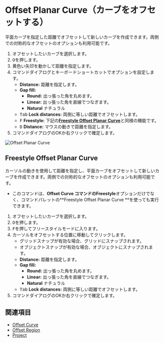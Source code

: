 
# Offset Planar Curve（カーブをオフセットする）

<Reference shortcut="" command="Offset Planar Curve" button="" />

平面カーブを指定した距離でオフセットして新しいカーブを作成できます。両側での対称的なオフセットのオプションも利用可能です。

1. オフセットしたいカーブを選択します。
2. <kbd>O</kbd>を押します。
3. 黄色い矢印を動かして距離を指定します。   
4. コマンドダイアログとキーボードショートカットでオプションを設定します。
   - **Distance:** 距離を指定します。
   - **Gap fill:** 
        - **Round:** 出っ張った角を丸めます。
        - **Linear:** 出っ張った角を直線でつなぎます。 
        - **Natural** ナチュラル
   - <kbd>Tab</kbd> **Lock distances:** 両側に等しい距離でオフセットします。
   - <kbd>F</kbd> **Freestyle:** 下記の[**Freestyle Offset Planar Curve**](#freestyle-offset-planar-curve)と同様の機能です。
   - <kbd>D</kbd> **Distance:** マウスの動きで距離を指定します。
5. コマンドダイアログのOKか右クリックで確定します。

![Offset Planar Curve](/img/offset-planar-curve.gif)

## Freestyle Offset Planar Curve

カーソルの動きを使用して距離を指定し、平面カーブをオフセットして新しいカーブを作成できます。両側での対称的なオフセットのオプションも利用可能です。

- このコマンドは、**Offset Curve **コマンドの**Freestyle**オプションだけでなく、コマンドパレットの**Freestyle Offset Planar Curve **を使っても実行できます。

1. オフセットしたいカーブを選択します。
2. <kbd>O</kbd>を押します。
3. <kbd>F</kbd>を押してフリースタイルモードに入ります。
4. カーソルをオフセットする位置に移動してクリックします。
   - グリッドスナップが有効な場合、グリッドにスナップされます。
   - オブジェクトスナップが有効な場合、オブジェクトにスナップされます。
   - **Distance:** 距離を指定します。
   - **Gap fill:**
        - **Round:** 出っ張った角を丸めます。
        - **Linear:** 出っ張った角を直線でつなぎます。 
        - **Natural** ナチュラル
   - <kbd>Tab</kbd> **Lock distances:** 両側に等しい距離でオフセットします。
5. コマンドダイアログのOKか右クリックで確定します。

## 関連項目
- [Offset Curve](./offset-curve)
- [Offset Region](./offset-region)
- [Project](./project)
